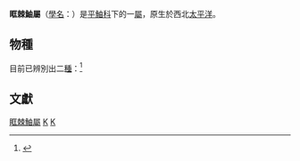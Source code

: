 {{Automatic Taxobox
| taxon = Hozukius
| authority = [[Kiyomatsu_Matsubara|Matsubara]], 1934
}}
'''眶棘鮋屬'''（[[學名|學名]]：{{lang|la|''Hozukius''}}）是[[平鮋科|平鮋科]]下的一[[屬|屬]]，原生於西北[[太平洋|太平洋]]。

==物種==
目前已辨別出二[[種|種]]：<ref>{{FishBase genus|genus=Hozukius|month=12|year=2012}}</ref>
{{clade
|label1='''眶棘鮋屬''（Hozukius）'''
|1={{clade
|1=[[眶棘鮋|眶棘鮋]]''（Hozukius emblemarius）
|2=[[多耙眶棘鮋|多耙眶棘鮋]]''（Hozukius guyotensis）
}}}}

==文獻==
{{reflist}}
{{Taxonbar}}
[[Category:眶棘鮋屬|]]
[[Category:平鮋科|K]]
[[Category:_1934年描述的分类群|K]]